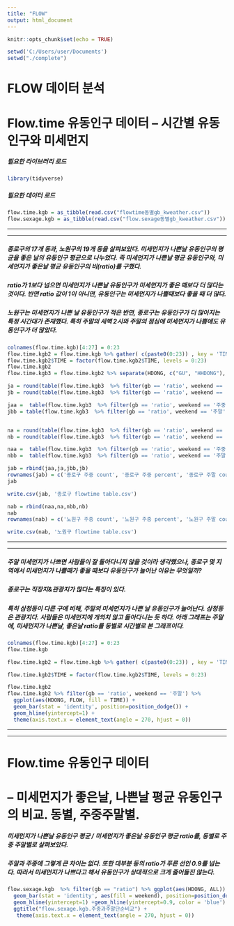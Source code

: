 ```yaml
---
title: "FLOW"
output: html_document
---
```


```r
knitr::opts_chunk$set(echo = TRUE)
```

```r
setwd('C:/Users/user/Documents')
setwd("./complete")
```

# FLOW 데이터 분석
# Flow.time 유동인구 데이터 – 시간별 유동인구와 미세먼지

##### 필요한 라이브러리 로드
```r
library(tidyverse)
```

##### 필요한 데이터 로드
```r
flow.time.kgb = as_tibble(read.csv("flowtime동별gb_kweather.csv"))
flow.sexage.kgb = as_tibble(read.csv("flow.sexage동별gb_kweather.csv"))
```

***
***

##### 종로구의 17개 동과, 노원구의 19개 동을 살펴보았다. 미세먼지가 나쁜날 유동인구의 평균을 좋은 날의 유동인구 평균으로 나누었다. 즉 미세먼지가 나쁜날 평균 유동인구와, 미세먼지가 좋은날 평균 유동인구의 비(ratio)를 구했다.
##### ratio가 1보다 넘으면 미세먼지가 나쁜날 유동인구가 미세먼지가 좋은 때보다 더 많다는 것이다. 반면 ratio 값이 1이 아니면, 유동인구는 미세먼지가 나쁠때보다 좋을 때 더 많다.
##### 노원구는 미세먼지가 나쁜 날 유동인구가 적은 반면, 종로구는 유동인구가 더 많아지는 특정 시간대가 존재했다. 특히 주말의 새벽 2시와 주말의 점심에 미세먼지가 나쁨에도 유동인구가 더 많았다. 

```r

colnames(flow.time.kgb)[4:27] = 0:23
flow.time.kgb2 = flow.time.kgb %>% gather( c(paste0(0:23)) , key = 'TIME', value = "FLOW" )
flow.time.kgb2$TIME = factor(flow.time.kgb2$TIME, levels = 0:23)
flow.time.kgb2
flow.time.kgb3 = flow.time.kgb2 %>% separate(HDONG, c("GU", "HHDONG"), c(1))

ja = round(table(flow.time.kgb3  %>% filter(gb == 'ratio', weekend == '주중', GU == 'J', FLOW >= 1) %>% select(TIME))/17 , 3)
jb = round(table(flow.time.kgb3  %>% filter(gb == 'ratio', weekend == '주말', GU == 'J', FLOW >= 1) %>% select(TIME))/17 , 3)

jaa =  table(flow.time.kgb3  %>% filter(gb == 'ratio', weekend == '주중', GU == 'J', FLOW >= 1) %>% select(TIME))
jbb = table(flow.time.kgb3  %>% filter(gb == 'ratio', weekend == '주말', GU == 'J', FLOW >= 1) %>% select(TIME))


na = round(table(flow.time.kgb3  %>% filter(gb == 'ratio', weekend == '주중', GU == 'N', FLOW >= 1) %>% select(TIME))/19 , 3)
nb = round(table(flow.time.kgb3  %>% filter(gb == 'ratio', weekend == '주말', GU == 'N', FLOW >= 1) %>% select(TIME))/19 , 3)

naa =  table(flow.time.kgb3  %>% filter(gb == 'ratio', weekend == '주중', GU == 'N', FLOW >= 1) %>% select(TIME))
nbb =  table(flow.time.kgb3  %>% filter(gb == 'ratio', weekend == '주말', GU == 'N', FLOW >= 1) %>% select(TIME))

jab = rbind(jaa,ja,jbb,jb)
rownames(jab) = c('종로구 주중 count', '종로구 주중 percent', '종로구 주말 count', '종로구 주말 percent')
jab

write.csv(jab, '종로구 flowtime table.csv')

nab = rbind(naa,na,nbb,nb)
nab
rownames(nab) = c('노원구 주중 count', '노원구 주중 percent', '노원구 주말 count', '노원구 주말 percent')

write.csv(nab, '노원구 flowtime table.csv')
```

***
***

##### 주말 미세먼지가 나쁘면 사람들이 잘 돌아다니지 않을 것이라 생각했으나, 종로구 몇 지역에서 미세먼지가 나쁠때가 좋을 때보다 유동인구가 늘어난 이유는 무엇일까?
##### 종로구는 직장지&관광지가 많다는 특징이 있다. 
##### 특히 삼청동이 다른 구에 비해, 주말의 미세먼지가 나쁜 날 유동인구가 늘어난다. 삼청동은 관광지다. 사람들은 미세먼지에 개의치 않고 돌아다니는 듯 하다. 아래 그래프는 주말에, 미세먼지가 나쁜날, 좋은날 ratio를 동별로 시간별로 본 그래프이다.


```r

colnames(flow.time.kgb)[4:27] = 0:23
flow.time.kgb

flow.time.kgb2 = flow.time.kgb %>% gather( c(paste0(0:23)) , key = 'TIME', value = "FLOW" )

flow.time.kgb2$TIME = factor(flow.time.kgb2$TIME, levels = 0:23)

flow.time.kgb2
flow.time.kgb2 %>% filter(gb == 'ratio', weekend == '주말') %>%
  ggplot(aes(HDONG, FLOW, fill = TIME)) + 
  geom_bar(stat = 'identity', position=position_dodge()) + 
  geom_hline(yintercept=1) +   
  theme(axis.text.x = element_text(angle = 270, hjust = 0))

```

***
***

# Flow.time 유동인구 데이터
# – 미세먼지가 좋은날, 나쁜날 평균 유동인구의 비교. 동별, 주중주말별.

##### 미세먼지가 나쁜날 유동인구 평균 / 미세먼지가 좋은날 유동인구 평균 ratio를, 동별로 주중 주말별로 살펴보았다.
##### 주말과 주중에 그렇게 큰 차이는 없다. 또한 대부분 동의 ratio가 푸른 선인 0.9를 넘는다. 따라서 미세먼지가 나쁘다고 해서 유동인구가 상대적으로 크게 줄어들진 않는다.

```r
flow.sexage.kgb  %>% filter(gb == "ratio") %>% ggplot(aes(HDONG, ALL)) + 
  geom_bar(stat = 'identity', aes(fill = weekend), position=position_dodge()) + 
  geom_hline(yintercept=1) +geom_hline(yintercept=0.9, color = 'blue') +
  ggtitle("flow.sexage.kgb.주중과주말단순비교") +
   theme(axis.text.x = element_text(angle = 270, hjust = 0))

```